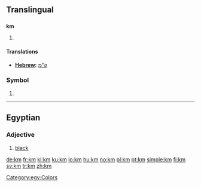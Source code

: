 {{also|.km|KM}}
==Translingual==

==={{abbreviation|mul}}===
'''km'''

# {{SI-unit-abb2|kilo|meter|metre|[[length]]}}

====Translations====
* '''[[Hebrew]]: ''' [[ק”מ]]

===Symbol===
{{infl|mul|symbol}}

# {{ISO 639-1|Khmer}}

----

==Egyptian==

===Adjective===
{{infl|egy|adjective|head=<hiero>km-m-D3</hiero>}}

# [[black]]

[[Category:egy:Colors]]

[[de:km]]
[[fr:km]]
[[kl:km]]
[[ku:km]]
[[lo:km]]
[[hu:km]]
[[no:km]]
[[pl:km]]
[[pt:km]]
[[simple:km]]
[[fi:km]]
[[sv:km]]
[[tr:km]]
[[zh:km]]